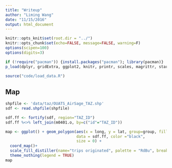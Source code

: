 ```yaml
---
title: "Writeup"
author: "Liming Wang"
date: "11/15/2016"
output: html_document
---
```


```r
knitr::opts_knit$set(root.dir = "../")
knitr::opts_chunk$set(echo=FALSE, message=FALSE, warning=F)
options(scipen=100)
options(digits=3)

if (!require("pacman")) {install.packages("pacman"); library(pacman)}
p_load(dplyr, gridExtra, ggplot2, knitr, printr, scales, magrittr, stargazer, readr, pander, stringr, ggmap, maptools)
```

```r
source("code/load_data.R")
```

## Map

```r
shpfile <- 'data/taz/OUATS_AirSage_TAZ.shp'
sdf <- read.shpfile(shpfile)

sdf.ff <- fortify(sdf, region="TAZ_ID")
sdf.ff %<>% left_join(m0401.o, by=c("id"="TAZ_ID"))

map <- ggplot() + geom_polygon(aes(x = long, y = lat, group=group, fill=trips),
                               data = sdf.ff, color ="black", 
                               size = 0) +
  coord_map()+
  scale_fill_distiller(name="trips originated", palette = "RdBu", breaks = pretty_breaks(n = 5))+
  theme_nothing(legend = TRUE)
map
```
